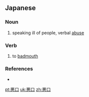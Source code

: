 ==Japanese==
{{ja-kanjitab|わる|くち|k2=ぐち|r=y|yomi=k}}

===Noun===
{{ja-noun|わるぐち|kyu=惡口}}

# speaking ill of people, verbal [[abuse]]

===Verb===
{{ja-verb-suru|わるぐち}}
# to [[badmouth]]

===References===
* {{R:Shogakukan}}

[[pt:悪口]]
[[uk:悪口]]
[[zh:悪口]]